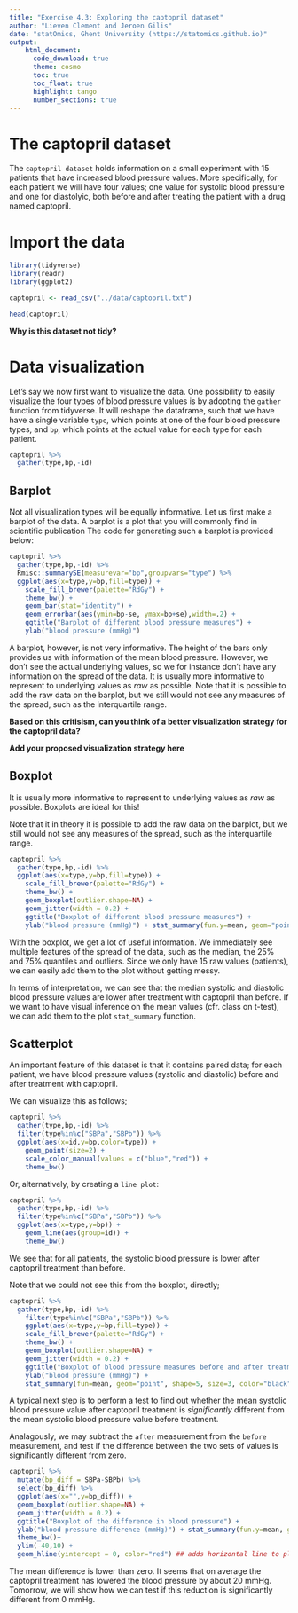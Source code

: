 ```yaml
---
title: "Exercise 4.3: Exploring the captopril dataset"
author: "Lieven Clement and Jeroen Gilis"
date: "statOmics, Ghent University (https://statomics.github.io)"
output:
    html_document:
      code_download: true    
      theme: cosmo
      toc: true
      toc_float: true
      highlight: tango
      number_sections: true
---
```


# The captopril dataset

The `captopril dataset` holds information on a small experiment with
15 patients that have increased blood pressure values. 
More specifically, for each patient we will have four values;
one value for systolic blood pressure and one for diastolyic,
both before and after treating the patient with a drug named captopril.

# Import the data

```r
library(tidyverse)
library(readr)
library(ggplot2)
```

```r
captopril <- read_csv("../data/captopril.txt")
```

```r
head(captopril)
```

**Why is this dataset not tidy?**

# Data visualization

Let's say we now first want to visualize the data. 
One possibility to easily visualize the four types
of blood pressure values is by adopting the `gather`
function from tidyverse. It will reshape the dataframe,
such that we have have a single variable `type`, which 
points at one of the four blood pressure types, and `bp`,
which points at the actual value for each type 
for each patient.

```r
captopril %>% 
  gather(type,bp,-id)
```

## Barplot

Not all visualization types will be equally informative.
Let us first make a barplot of the data. A barplot is a plot that you will 
commonly find in scientific publication The code for generating such a barplot 
is provided below:

```r
captopril %>% 
  gather(type,bp,-id) %>% 
  Rmisc::summarySE(measurevar="bp",groupvars="type") %>% 
  ggplot(aes(x=type,y=bp,fill=type)) + 
    scale_fill_brewer(palette="RdGy") +
    theme_bw() +
    geom_bar(stat="identity") + 
    geom_errorbar(aes(ymin=bp-se, ymax=bp+se),width=.2) +
    ggtitle("Barplot of different blood pressure measures") +
    ylab("blood pressure (mmHg)")
```

A barplot, however, is not very informative. The height of the
bars only provides us with information of the mean blood pressure.
However, we don't see the actual underlying values, so we for
instance don't have any information on the spread of the data.
It is usually more informative to represent to underlying 
values as _raw_ as possible. Note that it is possible to add the
raw data on the barplot, but we still would not see any measures
of the spread, such as the interquartile range.

**Based on this critisism, can you think of a better**
**visualization strategy for the captopril data?**

**Add your proposed visualization strategy here**

## Boxplot

It is usually more informative to represent to underlying 
values as _raw_ as possible. Boxplots are ideal for this!

Note that it in theory it is possible to add the raw data on
the barplot, but we still would not see any measures of the
spread, such as the interquartile range.

```r
captopril %>% 
  gather(type,bp,-id) %>% 
  ggplot(aes(x=type,y=bp,fill=type)) + 
    scale_fill_brewer(palette="RdGy") +
    theme_bw() +
    geom_boxplot(outlier.shape=NA) + 
    geom_jitter(width = 0.2) +
    ggtitle("Boxplot of different blood pressure measures") +
    ylab("blood pressure (mmHg)") + stat_summary(fun.y=mean, geom="point", shape=5, size=3, color="black", fill="black")
```

With the boxplot, we get a lot of useful information.
We immediately see multiple features of the spread of
the data, such as the median, the 25% and 75% quantiles
and outliers. Since we only have 15 raw values (patients),
we can easily add them to the plot without getting messy.

In terms of interpretation, we can see that the median 
systolic and diastolic blood pressure values are lower 
after treatment with captopril than before. If we want to
have visual inference on the mean values (cfr. class on t-test),
we can add them to the plot `stat_summary` function.

## Scatterplot

An important feature of this dataset is that it contains
paired data; for each patient, we have blood pressure values
(systolic and diastolic) before and after treatment with
captopril.

We can visualize this as follows;

```r
captopril %>% 
  gather(type,bp,-id) %>% 
  filter(type%in%c("SBPa","SBPb")) %>%
  ggplot(aes(x=id,y=bp,color=type)) +
    geom_point(size=2) +
    scale_color_manual(values = c("blue","red")) +
    theme_bw()
```

Or, alternatively, by creating a `line plot`:

```r
captopril %>% 
  gather(type,bp,-id) %>% 
  filter(type%in%c("SBPa","SBPb")) %>%
  ggplot(aes(x=type,y=bp)) +
    geom_line(aes(group=id)) + 
    theme_bw()
```

We see that for all patients, the systolic blood
pressure is lower after captopril treatment than before.

Note that we could not see this from the boxplot, directly;

```r
captopril %>% 
  gather(type,bp,-id) %>% 
    filter(type%in%c("SBPa","SBPb")) %>%
    ggplot(aes(x=type,y=bp,fill=type)) + 
    scale_fill_brewer(palette="RdGy") +
    theme_bw() +
    geom_boxplot(outlier.shape=NA) + 
    geom_jitter(width = 0.2) +
    ggtitle("Boxplot of blood pressure measures before and after treatment") +
    ylab("blood pressure (mmHg)") + 
    stat_summary(fun=mean, geom="point", shape=5, size=3, color="black", fill="black")
```

A typical next step is to perform a test to find out
whether the mean systolic blood pressure value after
captopril treatment is _significantly_ different from
the mean systolic blood pressure value before treatment.

Analagously, we may subtract the `after` measurement from the
`before` measurement, and test if the difference between the 
two sets of values is significantly different from zero.

```r
captopril %>% 
  mutate(bp_diff = SBPa-SBPb) %>%
  select(bp_diff) %>%
  ggplot(aes(x="",y=bp_diff)) +
  geom_boxplot(outlier.shape=NA) +
  geom_jitter(width = 0.2) + 
  ggtitle("Boxplot of the difference in blood pressure") +
  ylab("blood pressure difference (mmHg)") + stat_summary(fun.y=mean, geom="point", shape=5, size=3, color="black", fill="black") +
  theme_bw()+
  ylim(-40,10) +
  geom_hline(yintercept = 0, color="red") ## adds horizontal line to plot
```

The mean difference is lower than zero. It seems that on average the captopril
treatment has lowered the blood pressure by about 20 mmHg. Tomorrow, we will 
show how we can test if this reduction is significantly different from 0 mmHg.







